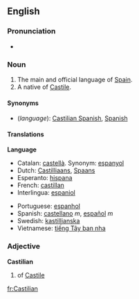 {{wikipedia}}
==English==

===Pronunciation===
*{{audio|en-us-Castilian.ogg|Audio (US)}}


===Noun===
{{en-proper noun}}
# The main and official language of [[w:Spain|Spain]].
# A native of [[Castile]].

====Synonyms====
*(''language''): [[Castilian Spanish]], [[Spanish]]

====Translations====
'''Language'''
{{top}}
*Catalan: [[castellà]]. Synonym: [[espanyol]]
*Dutch: [[Castilliaans]], [[Spaans]]
*Esperanto: [[hispana]]
*French: [[castillan]]
*Interlingua: [[espaniol]]
{{mid}}
*Portuguese: [[espanhol]]
*Spanish: [[castellano]] ''m'', [[español]] ''m''
*Swedish: [[kastillianska]]
*Vietnamese: [[tiếng Tây ban nha]]
{{bottom}}

===Adjective===
'''Castilian'''

# of [[Castile]]

[[fr:Castilian]]